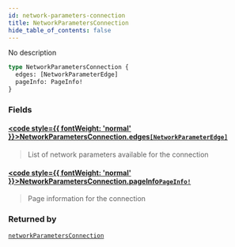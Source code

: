 ```yaml
---
id: network-parameters-connection
title: NetworkParametersConnection
hide_table_of_contents: false
---
```








No description

```graphql
type NetworkParametersConnection {
  edges: [NetworkParameterEdge]
  pageInfo: PageInfo!
}
```


### Fields

#### [<code style={{ fontWeight: 'normal' }}>NetworkParametersConnection.<b>edges</b></code>](#)<Bullet />[`[NetworkParameterEdge]`](/docs/testnet/graphql/objects/network-parameter-edge) <Badge class="secondary" text="list"/> <Badge class="secondary" text="object"/>
> List of network parameters available for the connection
> 

#### [<code style={{ fontWeight: 'normal' }}>NetworkParametersConnection.<b>pageInfo</b></code>](#)<Bullet />[`PageInfo!`](/docs/testnet/graphql/objects/page-info) <Badge class="secondary" text="non-null"/> <Badge class="secondary" text="object"/>
> Page information for the connection
> 



### Returned by

[`networkParametersConnection`](/docs/testnet/graphql/queries/network-parameters-connection)  <Badge class="secondary" text="query"/>



